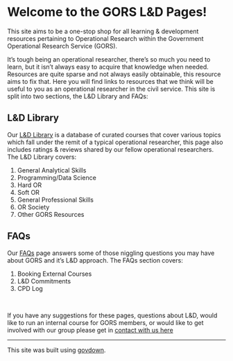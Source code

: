 # Welcome to the GORS L&D Pages!

::: {.lead-para}
This site aims to be a one-stop shop for all learning & development resources pertaining to Operational Research within the Government Operational Research Service (GORS).
:::

It's tough being an operational researcher, there's so much you need to learn, but it isn't always easy to acquire that knowledge when needed. Resources are quite sparse and not always easily obtainable, this resource aims to fix that. Here you will find links to resources that we think will be useful to you as an operational researcher in the civil service. This site is split into two sections, the L&D Library and FAQs:

## L&D Library
Our [L&D Library](library.html) is a database of curated courses that cover various topics which fall under the remit of a typical operational researcher, this page also includes ratings & reviews shared by our fellow operational researchers. The L&D Library covers:

1. General Analytical Skills
2. Programming/Data Science
3. Hard OR
4. Soft OR
5. General Professional Skills
6. OR Society
7. Other GORS Resources

## FAQs
Our [FAQs](faq.html) page answers some of those niggling questions you may have about GORS and it's L&D approach. The FAQs section covers:

1. Booking External Courses
2. L&D Commitments
3. CPD Log

<br>

::: {.warning}
If you have any suggestions for these pages, questions about L&D, would like to run an internal course for GORS members, or would like to get involved with our group please get in [contact with us here](mailto:40885423.beisgov.onmicrosoft.com@emea.teams.ms)
:::


---

::: {.small-para}
This site was built using [govdown](https://ukgovdatascience.github.io/govdown/){target="_blank"}.
:::
